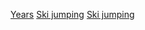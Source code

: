{{Commonscat|Ski jumping by year}}
[[Category:跳台滑雪|Years]]
[[Category:各年份體育|Ski jumping]]
[[Category:依年份劃分的滑雪|Ski jumping]]
